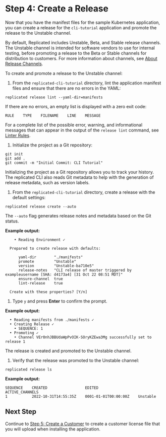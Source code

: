 # Step 4: Create a Release

Now that you have the manifest files for the sample Kubernetes application, you can create a release for the `cli-tutorial` application and promote the release to the Unstable channel.

By default, Replicated includes Unstable, Beta, and Stable release channels. The Unstable channel is intended for software vendors to use for internal testing, before promoting a release to the Beta or Stable channels for distribution to customers. For more information about channels, see [About Release Channels](releases-about-channels).

To create and promote a release to the Unstable channel:

1. From the `replicated-cli-tutorial` directory, lint the application manifest files and ensure that there are no errors in the YAML:

  ```
  replicated release lint --yaml-dir=manifests
  ```

  If there are no errors, an empty list is displayed with a zero exit code:

  ```text
  RULE    TYPE    FILENAME    LINE    MESSAGE
  ```

  For a complete list of the possible error, warning, and informational messages that can appear in the output of the `release lint` command, see [Linter Rules](/reference/linter).

1. Initialize the project as a Git repository:

  ```
  git init
  git add .
  git commit -m "Initial Commit: CLI Tutorial"
  ```

  Initializing the project as a Git repository allows you to track your history. The replicated CLI also reads Git metadata to help with the generation of release metadata, such as version labels.

1. From the `replicated-cli-tutorial` directory, create a release with the default settings:

  ```
  replicated release create --auto
  ```

  The `--auto` flag generates release notes and metadata based on the Git status.

  **Example output:**

  ```
      • Reading Environment ✓

    Prepared to create release with defaults:

        yaml-dir        "./manifests"
        promote         "Unstable"
        version         "Unstable-ba710e5"
        release-notes   "CLI release of master triggered by exampleusername [SHA: d4173a4] [31 Oct 22 08:51 MDT]"
        ensure-channel  true
        lint-release    true

    Create with these properties? [Y/n]
  ```

1. Type `y` and press **Enter** to confirm the prompt.

  **Example output:**

  ```text
    • Reading manifests from ./manifests ✓
    • Creating Release ✓
      • SEQUENCE: 1
    • Promoting ✓
      • Channel VEr0nhJBBUdaWpPvOIK-SOryKZEwa3Mg successfully set to release 1
  ```
  The release is created and promoted to the Unstable channel.

1. Verify that the release was promoted to the Unstable channel:

  ```
  replicated release ls
  ```
  **Example output:**

  ```text
  SEQUENCE    CREATED                 EDITED                  ACTIVE_CHANNELS
  1           2022-10-31T14:55:35Z    0001-01-01T00:00:00Z    Unstable
  ```

## Next Step

Continue to [Step 5: Create a Customer](tutorial-cli-create-customer) to create a customer license file that you will upload when installing the application.
